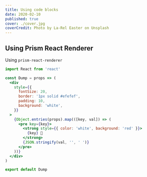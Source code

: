 ```yaml
---
title: Using code blocks
date: 2020-02-10
published: true
cover: ./cover.jpg
coverCredit: Photo by La-Rel Easter on Unsplash
---
```


## Using Prism React Renderer

Using `prism-react-renderer`

```jsx react-live
import React from 'react'

const Dump = props => (
  <div
    style={{
      fontSize: 20,
      border: '1px solid #efefef',
      padding: 10,
      background: 'white',
    }}
  >
    {Object.entries(props).map(([key, val]) => (
      <pre key={key}>
        <strong style={{ color: 'white', background: 'red' }}>
          {key} 💩
        </strong>
        {JSON.stringify(val, '', ' ')}
      </pre>
    ))}
  </div>
)

export default Dump
```

